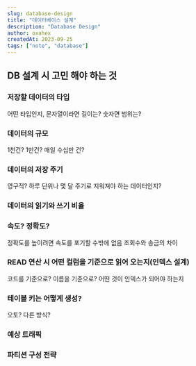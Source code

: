 ```yaml
---
slug: database-design
title: "데이터베이스 설계"
description: "Database Design"
author: oxahex
createdAt: 2023-09-25
tags: ["note", "database"]
---
```


## DB 설계 시 고민 해야 하는 것
### 저장할 데이터의 타입
어떤 타입인지, 문자열이라면 길이는? 숫자면 범위는?

### 데이터의 규모
1천건? 1만건? 매일 수십만 건?

### 데이터의 저장 주기
영구적? 하루 단위나 몇 달 주기로 지워져야 하는 데이터인지?

### 데이터의 읽기와 쓰기 비율

### 속도? 정확도?
정확도를 높이려면 속도를 포기할 수밖에 없음
조회수와 송금의 차이

### READ 연산 시 어떤 컬럼을 기준으로 읽어 오는지(인덱스 설계)
코드를 기준으로? 이름을 기준으로? 어떤 것이 인덱스가 되어야 하는지

### 테이블 키는 어떻게 생성?
오토? 다른 방식?

### 예상 트래픽

### 파티션 구성 전략